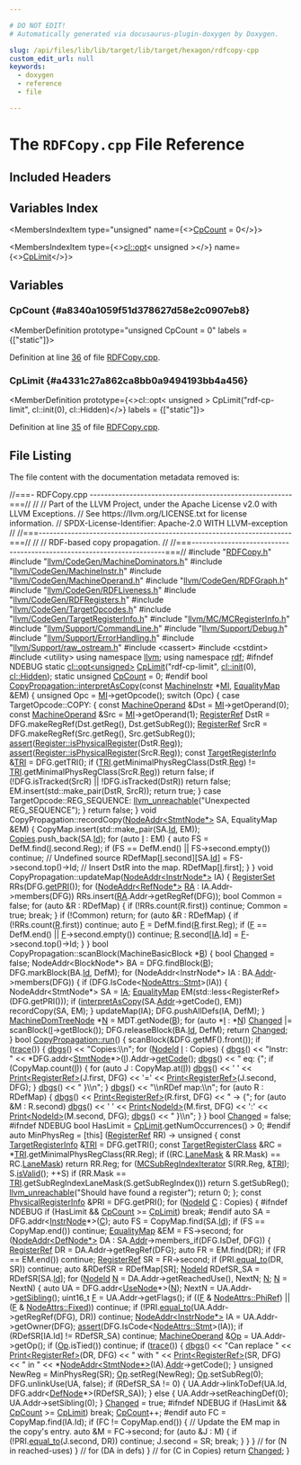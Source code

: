```yaml
---

# DO NOT EDIT!
# Automatically generated via docusaurus-plugin-doxygen by Doxygen.

slug: /api/files/lib/lib/target/lib/target/hexagon/rdfcopy-cpp
custom_edit_url: null
keywords:
  - doxygen
  - reference
  - file

---
```





# The `RDFCopy.cpp` File Reference

<DoxygenPage pluginConfig={pluginConfig}>



## Included Headers

<IncludesList>
<IncludesListItem
  filePath="RDFCopy.h"
  permalink="/docs/api/files/lib/lib/target/lib/target/hexagon/rdfcopy-h"
  isLocal="true" />
<IncludesListItem
  filePath="llvm/CodeGen/MachineDominators.h"
  permalink="/docs/api/files/include/include/llvm/include/llvm/codegen/machinedominators-h"
  isLocal="true" />
<IncludesListItem
  filePath="llvm/CodeGen/MachineInstr.h"
  permalink="/docs/api/files/include/include/llvm/include/llvm/codegen/machineinstr-h"
  isLocal="true" />
<IncludesListItem
  filePath="llvm/CodeGen/MachineOperand.h"
  permalink="/docs/api/files/include/include/llvm/include/llvm/codegen/machineoperand-h"
  isLocal="true" />
<IncludesListItem
  filePath="llvm/CodeGen/RDFGraph.h"
  permalink="/docs/api/files/include/include/llvm/include/llvm/codegen/rdfgraph-h"
  isLocal="true" />
<IncludesListItem
  filePath="llvm/CodeGen/RDFLiveness.h"
  permalink="/docs/api/files/include/include/llvm/include/llvm/codegen/rdfliveness-h"
  isLocal="true" />
<IncludesListItem
  filePath="llvm/CodeGen/RDFRegisters.h"
  permalink="/docs/api/files/include/include/llvm/include/llvm/codegen/rdfregisters-h"
  isLocal="true" />
<IncludesListItem
  filePath="llvm/CodeGen/TargetOpcodes.h"
  permalink="/docs/api/files/include/include/llvm/include/llvm/codegen/targetopcodes-h"
  isLocal="true" />
<IncludesListItem
  filePath="llvm/CodeGen/TargetRegisterInfo.h"
  permalink="/docs/api/files/include/include/llvm/include/llvm/codegen/targetregisterinfo-h"
  isLocal="true" />
<IncludesListItem
  filePath="llvm/MC/MCRegisterInfo.h"
  permalink="/docs/api/files/include/include/llvm/include/llvm/mc/mcregisterinfo-h"
  isLocal="true" />
<IncludesListItem
  filePath="llvm/Support/CommandLine.h"
  permalink="/docs/api/files/include/include/llvm/include/llvm/support/commandline-h"
  isLocal="true" />
<IncludesListItem
  filePath="llvm/Support/Debug.h"
  permalink="/docs/api/files/include/include/llvm/include/llvm/support/debug-h"
  isLocal="true" />
<IncludesListItem
  filePath="llvm/Support/ErrorHandling.h"
  permalink="/docs/api/files/include/include/llvm/include/llvm/support/errorhandling-h"
  isLocal="true" />
<IncludesListItem
  filePath="llvm/Support/raw_ostream.h"
  permalink="/docs/api/files/include/include/llvm/include/llvm/support/raw-ostream-h"
  isLocal="true" />
<IncludesListItem
  filePath="cassert"
  permalink=""
  isLocal="false" />
<IncludesListItem
  filePath="cstdint"
  permalink=""
  isLocal="false" />
<IncludesListItem
  filePath="utility"
  permalink=""
  isLocal="false" />
</IncludesList>

## Variables Index

<MembersIndex>

<MembersIndexItem
  type="unsigned"
  name={<><a href="#a8340a1059f51d378627d58e2c0907eb8">CpCount</a> = 0</>}>
</MembersIndexItem>

<MembersIndexItem
  type={<><a href="/docs/api/classes/llvm/cl/opt">cl::opt</a>&lt; unsigned &gt;</>}
  name={<><a href="#a4331c27a862ca8bb0a9494193bb4a456">CpLimit</a></>}>
</MembersIndexItem>

</MembersIndex>


<SectionDefinition>

## Variables

### CpCount {#a8340a1059f51d378627d58e2c0907eb8}

<MemberDefinition
  prototype="unsigned CpCount = 0"
  labels = {["static"]}>

Definition at line <a href="#l00036">36</a> of file <a href="/docs/api/files/lib/lib/target/lib/target/hexagon/rdfcopy-cpp">RDFCopy.cpp</a>.
</MemberDefinition>

### CpLimit {#a4331c27a862ca8bb0a9494193bb4a456}

<MemberDefinition
  prototype={<>cl::opt&lt; unsigned &gt; CpLimit(&quot;rdf-cp-limit&quot;, cl::init(0), cl::Hidden)</>}
  labels = {["static"]}>

Definition at line <a href="#l00035">35</a> of file <a href="/docs/api/files/lib/lib/target/lib/target/hexagon/rdfcopy-cpp">RDFCopy.cpp</a>.
</MemberDefinition>

</SectionDefinition>

## File Listing

The file content with the documentation metadata removed is:

<ProgramListing>

<Link id="l00001" /><CodeLine lineNumber="1"><Highlight kind="comment">//===- RDFCopy.cpp --------------------------------------------------------===//</Highlight><Highlight kind="normal"></Highlight></CodeLine>
<Link id="l00002" /><CodeLine lineNumber="2"><Highlight kind="normal"></Highlight><Highlight kind="comment">//</Highlight><Highlight kind="normal"></Highlight></CodeLine>
<Link id="l00003" /><CodeLine lineNumber="3"><Highlight kind="normal"></Highlight><Highlight kind="comment">// Part of the LLVM Project, under the Apache License v2.0 with LLVM Exceptions.</Highlight><Highlight kind="normal"></Highlight></CodeLine>
<Link id="l00004" /><CodeLine lineNumber="4"><Highlight kind="normal"></Highlight><Highlight kind="comment">// See https://llvm.org/LICENSE.txt for license information.</Highlight><Highlight kind="normal"></Highlight></CodeLine>
<Link id="l00005" /><CodeLine lineNumber="5"><Highlight kind="normal"></Highlight><Highlight kind="comment">// SPDX-License-Identifier: Apache-2.0 WITH LLVM-exception</Highlight><Highlight kind="normal"></Highlight></CodeLine>
<Link id="l00006" /><CodeLine lineNumber="6"><Highlight kind="normal"></Highlight><Highlight kind="comment">//</Highlight><Highlight kind="normal"></Highlight></CodeLine>
<Link id="l00007" /><CodeLine lineNumber="7"><Highlight kind="normal"></Highlight><Highlight kind="comment">//===----------------------------------------------------------------------===//</Highlight><Highlight kind="normal"></Highlight></CodeLine>
<Link id="l00008" /><CodeLine lineNumber="8"><Highlight kind="normal"></Highlight><Highlight kind="comment">//</Highlight><Highlight kind="normal"></Highlight></CodeLine>
<Link id="l00009" /><CodeLine lineNumber="9"><Highlight kind="normal"></Highlight><Highlight kind="comment">// RDF-based copy propagation.</Highlight><Highlight kind="normal"></Highlight></CodeLine>
<Link id="l00010" /><CodeLine lineNumber="10"><Highlight kind="normal"></Highlight><Highlight kind="comment">//</Highlight><Highlight kind="normal"></Highlight></CodeLine>
<Link id="l00011" /><CodeLine lineNumber="11"><Highlight kind="normal"></Highlight><Highlight kind="comment">//===----------------------------------------------------------------------===//</Highlight><Highlight kind="normal"></Highlight></CodeLine>
<Link id="l00012" /><CodeLine lineNumber="12"><Highlight kind="normal"></Highlight></CodeLine>
<Link id="l00013" /><CodeLine lineNumber="13"><Highlight kind="normal"></Highlight><Highlight kind="preprocessor">#include &quot;<a href="/docs/api/files/lib/lib/target/lib/target/hexagon/rdfcopy-h">RDFCopy.h</a>&quot;</Highlight><Highlight kind="normal"></Highlight></CodeLine>
<Link id="l00014" /><CodeLine lineNumber="14"><Highlight kind="normal"></Highlight><Highlight kind="preprocessor">#include &quot;<a href="/docs/api/files/include/include/llvm/include/llvm/codegen/machinedominators-h">llvm/CodeGen/MachineDominators.h</a>&quot;</Highlight><Highlight kind="normal"></Highlight></CodeLine>
<Link id="l00015" /><CodeLine lineNumber="15"><Highlight kind="normal"></Highlight><Highlight kind="preprocessor">#include &quot;<a href="/docs/api/files/include/include/llvm/include/llvm/codegen/machineinstr-h">llvm/CodeGen/MachineInstr.h</a>&quot;</Highlight><Highlight kind="normal"></Highlight></CodeLine>
<Link id="l00016" /><CodeLine lineNumber="16"><Highlight kind="normal"></Highlight><Highlight kind="preprocessor">#include &quot;<a href="/docs/api/files/include/include/llvm/include/llvm/codegen/machineoperand-h">llvm/CodeGen/MachineOperand.h</a>&quot;</Highlight><Highlight kind="normal"></Highlight></CodeLine>
<Link id="l00017" /><CodeLine lineNumber="17"><Highlight kind="normal"></Highlight><Highlight kind="preprocessor">#include &quot;<a href="/docs/api/files/include/include/llvm/include/llvm/codegen/rdfgraph-h">llvm/CodeGen/RDFGraph.h</a>&quot;</Highlight><Highlight kind="normal"></Highlight></CodeLine>
<Link id="l00018" /><CodeLine lineNumber="18"><Highlight kind="normal"></Highlight><Highlight kind="preprocessor">#include &quot;<a href="/docs/api/files/include/include/llvm/include/llvm/codegen/rdfliveness-h">llvm/CodeGen/RDFLiveness.h</a>&quot;</Highlight><Highlight kind="normal"></Highlight></CodeLine>
<Link id="l00019" /><CodeLine lineNumber="19"><Highlight kind="normal"></Highlight><Highlight kind="preprocessor">#include &quot;<a href="/docs/api/files/include/include/llvm/include/llvm/codegen/rdfregisters-h">llvm/CodeGen/RDFRegisters.h</a>&quot;</Highlight><Highlight kind="normal"></Highlight></CodeLine>
<Link id="l00020" /><CodeLine lineNumber="20"><Highlight kind="normal"></Highlight><Highlight kind="preprocessor">#include &quot;<a href="/docs/api/files/include/include/llvm/include/llvm/codegen/targetopcodes-h">llvm/CodeGen/TargetOpcodes.h</a>&quot;</Highlight><Highlight kind="normal"></Highlight></CodeLine>
<Link id="l00021" /><CodeLine lineNumber="21"><Highlight kind="normal"></Highlight><Highlight kind="preprocessor">#include &quot;<a href="/docs/api/files/include/include/llvm/include/llvm/codegen/targetregisterinfo-h">llvm/CodeGen/TargetRegisterInfo.h</a>&quot;</Highlight><Highlight kind="normal"></Highlight></CodeLine>
<Link id="l00022" /><CodeLine lineNumber="22"><Highlight kind="normal"></Highlight><Highlight kind="preprocessor">#include &quot;<a href="/docs/api/files/include/include/llvm/include/llvm/mc/mcregisterinfo-h">llvm/MC/MCRegisterInfo.h</a>&quot;</Highlight><Highlight kind="normal"></Highlight></CodeLine>
<Link id="l00023" /><CodeLine lineNumber="23"><Highlight kind="normal"></Highlight><Highlight kind="preprocessor">#include &quot;<a href="/docs/api/files/include/include/llvm/include/llvm/support/commandline-h">llvm/Support/CommandLine.h</a>&quot;</Highlight><Highlight kind="normal"></Highlight></CodeLine>
<Link id="l00024" /><CodeLine lineNumber="24"><Highlight kind="normal"></Highlight><Highlight kind="preprocessor">#include &quot;<a href="/docs/api/files/include/include/llvm/include/llvm/support/debug-h">llvm/Support/Debug.h</a>&quot;</Highlight><Highlight kind="normal"></Highlight></CodeLine>
<Link id="l00025" /><CodeLine lineNumber="25"><Highlight kind="normal"></Highlight><Highlight kind="preprocessor">#include &quot;<a href="/docs/api/files/include/include/llvm/include/llvm/support/errorhandling-h">llvm/Support/ErrorHandling.h</a>&quot;</Highlight><Highlight kind="normal"></Highlight></CodeLine>
<Link id="l00026" /><CodeLine lineNumber="26"><Highlight kind="normal"></Highlight><Highlight kind="preprocessor">#include &quot;<a href="/docs/api/files/include/include/llvm/include/llvm/support/raw-ostream-h">llvm/Support/raw&#95;ostream.h</a>&quot;</Highlight><Highlight kind="normal"></Highlight></CodeLine>
<Link id="l00027" /><CodeLine lineNumber="27"><Highlight kind="normal"></Highlight><Highlight kind="preprocessor">#include &lt;cassert&gt;</Highlight><Highlight kind="normal"></Highlight></CodeLine>
<Link id="l00028" /><CodeLine lineNumber="28"><Highlight kind="normal"></Highlight><Highlight kind="preprocessor">#include &lt;cstdint&gt;</Highlight><Highlight kind="normal"></Highlight></CodeLine>
<Link id="l00029" /><CodeLine lineNumber="29"><Highlight kind="normal"></Highlight><Highlight kind="preprocessor">#include &lt;utility&gt;</Highlight><Highlight kind="normal"></Highlight></CodeLine>
<Link id="l00030" /><CodeLine lineNumber="30"><Highlight kind="normal"></Highlight></CodeLine>
<Link id="l00031" /><CodeLine lineNumber="31"><Highlight kind="normal"></Highlight><Highlight kind="keyword">using namespace </Highlight><Highlight kind="normal"><a href="/docs/api/namespaces/llvm">llvm</a>;</Highlight></CodeLine>
<Link id="l00032" /><CodeLine lineNumber="32"><Highlight kind="normal"></Highlight><Highlight kind="keyword">using namespace </Highlight><Highlight kind="normal"><a href="/docs/api/namespaces/llvm/rdf">rdf</a>;</Highlight></CodeLine>
<Link id="l00033" /><CodeLine lineNumber="33"><Highlight kind="normal"></Highlight></CodeLine>
<Link id="l00034" /><CodeLine lineNumber="34"><Highlight kind="normal"></Highlight><Highlight kind="preprocessor">#ifndef NDEBUG</Highlight><Highlight kind="normal"></Highlight></CodeLine>
<Link id="l00035" /><CodeLine lineNumber="35" lineLink="#a4331c27a862ca8bb0a9494193bb4a456"><Highlight kind="normal"></Highlight><Highlight kind="keyword">static</Highlight><Highlight kind="normal"> <a href="/docs/api/classes/llvm/cl/opt">cl::opt&lt;unsigned&gt;</a> <a href="#a4331c27a862ca8bb0a9494193bb4a456">CpLimit</a>(</Highlight><Highlight kind="stringliteral">&quot;rdf-cp-limit&quot;</Highlight><Highlight kind="normal">, <a href="/docs/api/namespaces/llvm/cl/#ac12e6a8f3a1b511f0dee2ed6de0ae806">cl::init</a>(0), <a href="/docs/api/namespaces/llvm/cl/#a68075925a54790e71ca790e1d4f21a40a263ac008d8d31f13ce460395fc4cf7e6">cl::Hidden</a>);</Highlight></CodeLine>
<Link id="l00036" /><CodeLine lineNumber="36" lineLink="#a8340a1059f51d378627d58e2c0907eb8"><Highlight kind="normal"></Highlight><Highlight kind="keyword">static</Highlight><Highlight kind="normal"> </Highlight><Highlight kind="keywordtype">unsigned</Highlight><Highlight kind="normal"> <a href="#a8340a1059f51d378627d58e2c0907eb8">CpCount</a> = 0;</Highlight></CodeLine>
<Link id="l00037" /><CodeLine lineNumber="37"><Highlight kind="normal"></Highlight><Highlight kind="preprocessor">#endif</Highlight><Highlight kind="normal"></Highlight></CodeLine>
<Link id="l00038" /><CodeLine lineNumber="38"><Highlight kind="normal"></Highlight></CodeLine>
<Link id="l00039" /><CodeLine lineNumber="39" lineLink="/docs/api/structs/llvm/rdf/copypropagation/#ab12951430f2984b5f0b26e265ccb8ac7"><Highlight kind="normal"></Highlight><Highlight kind="keywordtype">bool</Highlight><Highlight kind="normal"> <a href="/docs/api/structs/llvm/rdf/copypropagation/#ab12951430f2984b5f0b26e265ccb8ac7">CopyPropagation::interpretAsCopy</a>(</Highlight><Highlight kind="keyword">const</Highlight><Highlight kind="normal"> <a href="/docs/api/classes/llvm/machineinstr">MachineInstr</a> &#42;<a href="/docs/api/files/lib/lib/codegen/lib/codegen/globalisel/irtranslator-cpp/#abe44dfdea65b4f7e11e0a608ab708b76">MI</a>, <a href="/docs/api/structs/llvm/rdf/copypropagation/#a980980454ebf2bdb48750179e760779a">EqualityMap</a> &amp;EM) &#123;</Highlight></CodeLine>
<Link id="l00040" /><CodeLine lineNumber="40"><Highlight kind="normal">  </Highlight><Highlight kind="keywordtype">unsigned</Highlight><Highlight kind="normal"> Opc = <a href="/docs/api/files/lib/lib/codegen/lib/codegen/globalisel/irtranslator-cpp/#abe44dfdea65b4f7e11e0a608ab708b76">MI</a>-&gt;getOpcode();</Highlight></CodeLine>
<Link id="l00041" /><CodeLine lineNumber="41"><Highlight kind="normal">  </Highlight><Highlight kind="keywordflow">switch</Highlight><Highlight kind="normal"> (Opc) &#123;</Highlight></CodeLine>
<Link id="l00042" /><CodeLine lineNumber="42"><Highlight kind="normal">    </Highlight><Highlight kind="keywordflow">case</Highlight><Highlight kind="normal"> TargetOpcode::COPY: &#123;</Highlight></CodeLine>
<Link id="l00043" /><CodeLine lineNumber="43"><Highlight kind="normal">      </Highlight><Highlight kind="keyword">const</Highlight><Highlight kind="normal"> <a href="/docs/api/classes/llvm/machineoperand">MachineOperand</a> &amp;Dst = <a href="/docs/api/files/lib/lib/codegen/lib/codegen/globalisel/irtranslator-cpp/#abe44dfdea65b4f7e11e0a608ab708b76">MI</a>-&gt;getOperand(0);</Highlight></CodeLine>
<Link id="l00044" /><CodeLine lineNumber="44"><Highlight kind="normal">      </Highlight><Highlight kind="keyword">const</Highlight><Highlight kind="normal"> <a href="/docs/api/classes/llvm/machineoperand">MachineOperand</a> &amp;Src = <a href="/docs/api/files/lib/lib/codegen/lib/codegen/globalisel/irtranslator-cpp/#abe44dfdea65b4f7e11e0a608ab708b76">MI</a>-&gt;getOperand(1);</Highlight></CodeLine>
<Link id="l00045" /><CodeLine lineNumber="45"><Highlight kind="normal">      <a href="/docs/api/structs/llvm/rdf/registerref">RegisterRef</a> DstR = DFG.makeRegRef(Dst.getReg(), Dst.getSubReg());</Highlight></CodeLine>
<Link id="l00046" /><CodeLine lineNumber="46"><Highlight kind="normal">      <a href="/docs/api/structs/llvm/rdf/registerref">RegisterRef</a> SrcR = DFG.makeRegRef(Src.getReg(), Src.getSubReg());</Highlight></CodeLine>
<Link id="l00047" /><CodeLine lineNumber="47"><Highlight kind="normal">      <a href="/docs/api/files/lib/lib/target/lib/target/amdgpu/silowercontrolflow-cpp/#a4868c5d81c5ccc98c47aeab6244346a0">assert</a>(<a href="/docs/api/classes/llvm/register/#afacc26f29d80e10be4785a96ed6444dc">Register::isPhysicalRegister</a>(DstR.<a href="/docs/api/structs/llvm/rdf/registerref/#aff344ef4b411a5f449ef8839d98f1750">Reg</a>));</Highlight></CodeLine>
<Link id="l00048" /><CodeLine lineNumber="48"><Highlight kind="normal">      <a href="/docs/api/files/lib/lib/target/lib/target/amdgpu/silowercontrolflow-cpp/#a4868c5d81c5ccc98c47aeab6244346a0">assert</a>(<a href="/docs/api/classes/llvm/register/#afacc26f29d80e10be4785a96ed6444dc">Register::isPhysicalRegister</a>(SrcR.<a href="/docs/api/structs/llvm/rdf/registerref/#aff344ef4b411a5f449ef8839d98f1750">Reg</a>));</Highlight></CodeLine>
<Link id="l00049" /><CodeLine lineNumber="49"><Highlight kind="normal">      </Highlight><Highlight kind="keyword">const</Highlight><Highlight kind="normal"> <a href="/docs/api/classes/llvm/targetregisterinfo">TargetRegisterInfo</a> &amp;<a href="/docs/api/files/lib/lib/codegen/machinesink-cpp/#a0f36ed1bc17fc1aa97fe291c439a0698">TRI</a> = DFG.getTRI();</Highlight></CodeLine>
<Link id="l00050" /><CodeLine lineNumber="50"><Highlight kind="normal">      </Highlight><Highlight kind="keywordflow">if</Highlight><Highlight kind="normal"> (<a href="/docs/api/files/lib/lib/codegen/machinesink-cpp/#a0f36ed1bc17fc1aa97fe291c439a0698">TRI</a>.getMinimalPhysRegClass(DstR.<a href="/docs/api/structs/llvm/rdf/registerref/#aff344ef4b411a5f449ef8839d98f1750">Reg</a>) !=</Highlight></CodeLine>
<Link id="l00051" /><CodeLine lineNumber="51"><Highlight kind="normal">          <a href="/docs/api/files/lib/lib/codegen/machinesink-cpp/#a0f36ed1bc17fc1aa97fe291c439a0698">TRI</a>.getMinimalPhysRegClass(SrcR.<a href="/docs/api/structs/llvm/rdf/registerref/#aff344ef4b411a5f449ef8839d98f1750">Reg</a>))</Highlight></CodeLine>
<Link id="l00052" /><CodeLine lineNumber="52"><Highlight kind="normal">        </Highlight><Highlight kind="keywordflow">return</Highlight><Highlight kind="normal"> </Highlight><Highlight kind="keyword">false</Highlight><Highlight kind="normal">;</Highlight></CodeLine>
<Link id="l00053" /><CodeLine lineNumber="53"><Highlight kind="normal">      </Highlight><Highlight kind="keywordflow">if</Highlight><Highlight kind="normal"> (!DFG.isTracked(SrcR) || !DFG.isTracked(DstR))</Highlight></CodeLine>
<Link id="l00054" /><CodeLine lineNumber="54"><Highlight kind="normal">        </Highlight><Highlight kind="keywordflow">return</Highlight><Highlight kind="normal"> </Highlight><Highlight kind="keyword">false</Highlight><Highlight kind="normal">;</Highlight></CodeLine>
<Link id="l00055" /><CodeLine lineNumber="55"><Highlight kind="normal">      EM.insert(std::make&#95;pair(DstR, SrcR));</Highlight></CodeLine>
<Link id="l00056" /><CodeLine lineNumber="56"><Highlight kind="normal">      </Highlight><Highlight kind="keywordflow">return</Highlight><Highlight kind="normal"> </Highlight><Highlight kind="keyword">true</Highlight><Highlight kind="normal">;</Highlight></CodeLine>
<Link id="l00057" /><CodeLine lineNumber="57"><Highlight kind="normal">    &#125;</Highlight></CodeLine>
<Link id="l00058" /><CodeLine lineNumber="58"><Highlight kind="normal">    </Highlight><Highlight kind="keywordflow">case</Highlight><Highlight kind="normal"> TargetOpcode::REG&#95;SEQUENCE:</Highlight></CodeLine>
<Link id="l00059" /><CodeLine lineNumber="59"><Highlight kind="normal">      <a href="/docs/api/files/include/include/llvm/include/llvm/support/errorhandling-h/#ace243f5c25697a1107cce46626b3dc94">llvm&#95;unreachable</a>(</Highlight><Highlight kind="stringliteral">&quot;Unexpected REG&#95;SEQUENCE&quot;</Highlight><Highlight kind="normal">);</Highlight></CodeLine>
<Link id="l00060" /><CodeLine lineNumber="60"><Highlight kind="normal">  &#125;</Highlight></CodeLine>
<Link id="l00061" /><CodeLine lineNumber="61"><Highlight kind="normal">  </Highlight><Highlight kind="keywordflow">return</Highlight><Highlight kind="normal"> </Highlight><Highlight kind="keyword">false</Highlight><Highlight kind="normal">;</Highlight></CodeLine>
<Link id="l00062" /><CodeLine lineNumber="62"><Highlight kind="normal">&#125;</Highlight></CodeLine>
<Link id="l00063" /><CodeLine lineNumber="63"><Highlight kind="normal"></Highlight></CodeLine>
<Link id="l00064" /><CodeLine lineNumber="64"><Highlight kind="normal"></Highlight><Highlight kind="keywordtype">void</Highlight><Highlight kind="normal"> CopyPropagation::recordCopy(<a href="/docs/api/structs/llvm/rdf/nodeaddr">NodeAddr&lt;StmtNode&#42;&gt;</a> SA, EqualityMap &amp;EM) &#123;</Highlight></CodeLine>
<Link id="l00065" /><CodeLine lineNumber="65"><Highlight kind="normal">  CopyMap.insert(std::make&#95;pair(SA.<a href="/docs/api/structs/llvm/rdf/nodeaddr/#a7e398d2285d22a33c3358ed7904725d7">Id</a>, EM));</Highlight></CodeLine>
<Link id="l00066" /><CodeLine lineNumber="66"><Highlight kind="normal">  <a href="/docs/api/files/lib/lib/target/lib/target/amdgpu/siloweri1copies-cpp/#a5cd9e4c7fe1a7ebe8b545eb891a2a949">Copies</a>.push&#95;back(SA.<a href="/docs/api/structs/llvm/rdf/nodeaddr/#a7e398d2285d22a33c3358ed7904725d7">Id</a>);</Highlight></CodeLine>
<Link id="l00067" /><CodeLine lineNumber="67"><Highlight kind="normal"></Highlight></CodeLine>
<Link id="l00068" /><CodeLine lineNumber="68"><Highlight kind="normal">  </Highlight><Highlight kind="keywordflow">for</Highlight><Highlight kind="normal"> (</Highlight><Highlight kind="keyword">auto</Highlight><Highlight kind="normal"> <a href="/docs/api/files/lib/lib/support/md5-cpp/#ac0eafdc9ee161b71e7af98af736952fd">I</a> : EM) &#123;</Highlight></CodeLine>
<Link id="l00069" /><CodeLine lineNumber="69"><Highlight kind="normal">    </Highlight><Highlight kind="keyword">auto</Highlight><Highlight kind="normal"> FS = DefM.find(<a href="/docs/api/files/lib/lib/support/md5-cpp/#ac0eafdc9ee161b71e7af98af736952fd">I</a>.second.Reg);</Highlight></CodeLine>
<Link id="l00070" /><CodeLine lineNumber="70"><Highlight kind="normal">    </Highlight><Highlight kind="keywordflow">if</Highlight><Highlight kind="normal"> (FS == DefM.end() || FS-&gt;second.empty())</Highlight></CodeLine>
<Link id="l00071" /><CodeLine lineNumber="71"><Highlight kind="normal">      </Highlight><Highlight kind="keywordflow">continue</Highlight><Highlight kind="normal">; </Highlight><Highlight kind="comment">// Undefined source</Highlight><Highlight kind="normal"></Highlight></CodeLine>
<Link id="l00072" /><CodeLine lineNumber="72"><Highlight kind="normal">    RDefMap&#91;<a href="/docs/api/files/lib/lib/support/md5-cpp/#ac0eafdc9ee161b71e7af98af736952fd">I</a>.second&#93;&#91;SA.<a href="/docs/api/structs/llvm/rdf/nodeaddr/#a7e398d2285d22a33c3358ed7904725d7">Id</a>&#93; = FS-&gt;second.top()-&gt;Id;</Highlight></CodeLine>
<Link id="l00073" /><CodeLine lineNumber="73"><Highlight kind="normal">    </Highlight><Highlight kind="comment">// Insert DstR into the map.</Highlight><Highlight kind="normal"></Highlight></CodeLine>
<Link id="l00074" /><CodeLine lineNumber="74"><Highlight kind="normal">    RDefMap&#91;<a href="/docs/api/files/lib/lib/support/md5-cpp/#ac0eafdc9ee161b71e7af98af736952fd">I</a>.first&#93;;</Highlight></CodeLine>
<Link id="l00075" /><CodeLine lineNumber="75"><Highlight kind="normal">  &#125;</Highlight></CodeLine>
<Link id="l00076" /><CodeLine lineNumber="76"><Highlight kind="normal">&#125;</Highlight></CodeLine>
<Link id="l00077" /><CodeLine lineNumber="77"><Highlight kind="normal"></Highlight></CodeLine>
<Link id="l00078" /><CodeLine lineNumber="78"><Highlight kind="normal"></Highlight></CodeLine>
<Link id="l00079" /><CodeLine lineNumber="79"><Highlight kind="normal"></Highlight><Highlight kind="keywordtype">void</Highlight><Highlight kind="normal"> CopyPropagation::updateMap(<a href="/docs/api/structs/llvm/rdf/nodeaddr">NodeAddr&lt;InstrNode&#42;&gt;</a> IA) &#123;</Highlight></CodeLine>
<Link id="l00080" /><CodeLine lineNumber="80"><Highlight kind="normal">  <a href="/docs/api/namespaces/llvm/rdf/#a347c41cb67b7f76eab297b3ca6898097">RegisterSet</a> RRs(DFG.<a href="/docs/api/structs/llvm/rdf/dataflowgraph/#abec99855593657b93d529312c2d3885a">getPRI</a>());</Highlight></CodeLine>
<Link id="l00081" /><CodeLine lineNumber="81"><Highlight kind="normal">  </Highlight><Highlight kind="keywordflow">for</Highlight><Highlight kind="normal"> (<a href="/docs/api/structs/llvm/rdf/nodeaddr">NodeAddr&lt;RefNode&#42;&gt;</a> <a href="/docs/api/files/lib/lib/target/lib/target/amdgpu/sioptimizeexecmaskingprera-cpp/#a3e47bdb3e296b00df96eff7896fa57bf">RA</a> : IA.Addr-&gt;members(DFG))</Highlight></CodeLine>
<Link id="l00082" /><CodeLine lineNumber="82"><Highlight kind="normal">    RRs.insert(<a href="/docs/api/files/lib/lib/target/lib/target/amdgpu/sioptimizeexecmaskingprera-cpp/#a3e47bdb3e296b00df96eff7896fa57bf">RA</a>.Addr-&gt;getRegRef(DFG));</Highlight></CodeLine>
<Link id="l00083" /><CodeLine lineNumber="83"><Highlight kind="normal">  </Highlight><Highlight kind="keywordtype">bool</Highlight><Highlight kind="normal"> Common = </Highlight><Highlight kind="keyword">false</Highlight><Highlight kind="normal">;</Highlight></CodeLine>
<Link id="l00084" /><CodeLine lineNumber="84"><Highlight kind="normal">  </Highlight><Highlight kind="keywordflow">for</Highlight><Highlight kind="normal"> (</Highlight><Highlight kind="keyword">auto</Highlight><Highlight kind="normal"> &amp;R : RDefMap) &#123;</Highlight></CodeLine>
<Link id="l00085" /><CodeLine lineNumber="85"><Highlight kind="normal">    </Highlight><Highlight kind="keywordflow">if</Highlight><Highlight kind="normal"> (!RRs.count(R.first))</Highlight></CodeLine>
<Link id="l00086" /><CodeLine lineNumber="86"><Highlight kind="normal">      </Highlight><Highlight kind="keywordflow">continue</Highlight><Highlight kind="normal">;</Highlight></CodeLine>
<Link id="l00087" /><CodeLine lineNumber="87"><Highlight kind="normal">    Common = </Highlight><Highlight kind="keyword">true</Highlight><Highlight kind="normal">;</Highlight></CodeLine>
<Link id="l00088" /><CodeLine lineNumber="88"><Highlight kind="normal">    </Highlight><Highlight kind="keywordflow">break</Highlight><Highlight kind="normal">;</Highlight></CodeLine>
<Link id="l00089" /><CodeLine lineNumber="89"><Highlight kind="normal">  &#125;</Highlight></CodeLine>
<Link id="l00090" /><CodeLine lineNumber="90"><Highlight kind="normal">  </Highlight><Highlight kind="keywordflow">if</Highlight><Highlight kind="normal"> (!Common)</Highlight></CodeLine>
<Link id="l00091" /><CodeLine lineNumber="91"><Highlight kind="normal">    </Highlight><Highlight kind="keywordflow">return</Highlight><Highlight kind="normal">;</Highlight></CodeLine>
<Link id="l00092" /><CodeLine lineNumber="92"><Highlight kind="normal"></Highlight></CodeLine>
<Link id="l00093" /><CodeLine lineNumber="93"><Highlight kind="normal">  </Highlight><Highlight kind="keywordflow">for</Highlight><Highlight kind="normal"> (</Highlight><Highlight kind="keyword">auto</Highlight><Highlight kind="normal"> &amp;R : RDefMap) &#123;</Highlight></CodeLine>
<Link id="l00094" /><CodeLine lineNumber="94"><Highlight kind="normal">    </Highlight><Highlight kind="keywordflow">if</Highlight><Highlight kind="normal"> (!RRs.count(<a href="/docs/api/namespaces/llvm/riscvfencefield/#a147be9e9780c1e33363ea572d4c7b25fa1835091d83e0e052cd1a32c99b2be731">R</a>.first))</Highlight></CodeLine>
<Link id="l00095" /><CodeLine lineNumber="95"><Highlight kind="normal">      </Highlight><Highlight kind="keywordflow">continue</Highlight><Highlight kind="normal">;</Highlight></CodeLine>
<Link id="l00096" /><CodeLine lineNumber="96"><Highlight kind="normal">    </Highlight><Highlight kind="keyword">auto</Highlight><Highlight kind="normal"> <a href="/docs/api/files/lib/lib/support/md5-cpp/#a96d73bbd7af15cb1fc38c3f4a3bd82e9">F</a> = DefM.find(<a href="/docs/api/namespaces/llvm/riscvfencefield/#a147be9e9780c1e33363ea572d4c7b25fa1835091d83e0e052cd1a32c99b2be731">R</a>.first.Reg);</Highlight></CodeLine>
<Link id="l00097" /><CodeLine lineNumber="97"><Highlight kind="normal">    </Highlight><Highlight kind="keywordflow">if</Highlight><Highlight kind="normal"> (<a href="/docs/api/files/lib/lib/support/md5-cpp/#a96d73bbd7af15cb1fc38c3f4a3bd82e9">F</a> == DefM.end() || <a href="/docs/api/files/lib/lib/support/md5-cpp/#a96d73bbd7af15cb1fc38c3f4a3bd82e9">F</a>-&gt;second.empty())</Highlight></CodeLine>
<Link id="l00098" /><CodeLine lineNumber="98"><Highlight kind="normal">      </Highlight><Highlight kind="keywordflow">continue</Highlight><Highlight kind="normal">;</Highlight></CodeLine>
<Link id="l00099" /><CodeLine lineNumber="99"><Highlight kind="normal">    <a href="/docs/api/namespaces/llvm/riscvfencefield/#a147be9e9780c1e33363ea572d4c7b25fa1835091d83e0e052cd1a32c99b2be731">R</a>.second&#91;<a href="/docs/api/namespaces/llvm/aarch64packey/#abf4394f452bde3f544999858d71e4b46aaf2ff1a10f3f3b211d7781a33e4c1e05">IA</a>.Id&#93; = <a href="/docs/api/files/lib/lib/support/md5-cpp/#a96d73bbd7af15cb1fc38c3f4a3bd82e9">F</a>-&gt;second.top()-&gt;Id;</Highlight></CodeLine>
<Link id="l00100" /><CodeLine lineNumber="100"><Highlight kind="normal">  &#125;</Highlight></CodeLine>
<Link id="l00101" /><CodeLine lineNumber="101"><Highlight kind="normal">&#125;</Highlight></CodeLine>
<Link id="l00102" /><CodeLine lineNumber="102"><Highlight kind="normal"></Highlight></CodeLine>
<Link id="l00103" /><CodeLine lineNumber="103"><Highlight kind="normal"></Highlight><Highlight kind="keywordtype">bool</Highlight><Highlight kind="normal"> CopyPropagation::scanBlock(MachineBasicBlock &#42;<a href="/docs/api/files/lib/lib/ir/builtingcs-cpp/#ae76959fe811ba090de4cba69ac00f1da">B</a>) &#123;</Highlight></CodeLine>
<Link id="l00104" /><CodeLine lineNumber="104"><Highlight kind="normal">  </Highlight><Highlight kind="keywordtype">bool</Highlight><Highlight kind="normal"> <a href="/docs/api/groups/arcopt/#gaa57b1a4e6a1c79233913139635169cf1">Changed</a> = </Highlight><Highlight kind="keyword">false</Highlight><Highlight kind="normal">;</Highlight></CodeLine>
<Link id="l00105" /><CodeLine lineNumber="105"><Highlight kind="normal">  NodeAddr&lt;BlockNode&#42;&gt; BA = DFG.findBlock(<a href="/docs/api/files/lib/lib/ir/builtingcs-cpp/#ae76959fe811ba090de4cba69ac00f1da">B</a>);</Highlight></CodeLine>
<Link id="l00106" /><CodeLine lineNumber="106"><Highlight kind="normal">  DFG.markBlock(BA.<a href="/docs/api/structs/llvm/rdf/nodeaddr/#a7e398d2285d22a33c3358ed7904725d7">Id</a>, DefM);</Highlight></CodeLine>
<Link id="l00107" /><CodeLine lineNumber="107"><Highlight kind="normal"></Highlight></CodeLine>
<Link id="l00108" /><CodeLine lineNumber="108"><Highlight kind="normal">  </Highlight><Highlight kind="keywordflow">for</Highlight><Highlight kind="normal"> (NodeAddr&lt;InstrNode&#42;&gt; IA : BA.<a href="/docs/api/structs/llvm/rdf/nodeaddr/#a150c10db309dcfa7a1093dc0c698d663">Addr</a>-&gt;members(DFG)) &#123;</Highlight></CodeLine>
<Link id="l00109" /><CodeLine lineNumber="109"><Highlight kind="normal">    </Highlight><Highlight kind="keywordflow">if</Highlight><Highlight kind="normal"> (DFG.IsCode&lt;<a href="/docs/api/structs/llvm/rdf/nodeattrs/#a96730c2fe7aaa0b753e7483d1e6a121da91376b865b14d172148590ff1c69e403">NodeAttrs::Stmt</a>&gt;(IA)) &#123;</Highlight></CodeLine>
<Link id="l00110" /><CodeLine lineNumber="110"><Highlight kind="normal">      NodeAddr&lt;StmtNode&#42;&gt; SA = <a href="/docs/api/namespaces/llvm/aarch64packey/#abf4394f452bde3f544999858d71e4b46aaf2ff1a10f3f3b211d7781a33e4c1e05">IA</a>;</Highlight></CodeLine>
<Link id="l00111" /><CodeLine lineNumber="111"><Highlight kind="normal">      <a href="/docs/api/structs/llvm/rdf/copypropagation/#a980980454ebf2bdb48750179e760779a">EqualityMap</a> EM(std::less&lt;RegisterRef&gt;(DFG.getPRI()));</Highlight></CodeLine>
<Link id="l00112" /><CodeLine lineNumber="112"><Highlight kind="normal">      </Highlight><Highlight kind="keywordflow">if</Highlight><Highlight kind="normal"> (<a href="/docs/api/structs/llvm/rdf/copypropagation/#ab12951430f2984b5f0b26e265ccb8ac7">interpretAsCopy</a>(SA.<a href="/docs/api/structs/llvm/rdf/nodeaddr/#a150c10db309dcfa7a1093dc0c698d663">Addr</a>-&gt;getCode(), EM))</Highlight></CodeLine>
<Link id="l00113" /><CodeLine lineNumber="113"><Highlight kind="normal">        recordCopy(SA, EM);</Highlight></CodeLine>
<Link id="l00114" /><CodeLine lineNumber="114"><Highlight kind="normal">    &#125;</Highlight></CodeLine>
<Link id="l00115" /><CodeLine lineNumber="115"><Highlight kind="normal"></Highlight></CodeLine>
<Link id="l00116" /><CodeLine lineNumber="116"><Highlight kind="normal">    updateMap(IA);</Highlight></CodeLine>
<Link id="l00117" /><CodeLine lineNumber="117"><Highlight kind="normal">    DFG.pushAllDefs(IA, DefM);</Highlight></CodeLine>
<Link id="l00118" /><CodeLine lineNumber="118"><Highlight kind="normal">  &#125;</Highlight></CodeLine>
<Link id="l00119" /><CodeLine lineNumber="119"><Highlight kind="normal"></Highlight></CodeLine>
<Link id="l00120" /><CodeLine lineNumber="120"><Highlight kind="normal">  <a href="/docs/api/namespaces/llvm/#a94b65b831ad8756f7d3a029a1e599f75">MachineDomTreeNode</a> &#42;<a href="/docs/api/files/lib/lib/support/regcomp-c/#a0240ac851181b84ac374872dc5434ee4">N</a> = MDT.getNode(<a href="/docs/api/files/lib/lib/ir/builtingcs-cpp/#ae76959fe811ba090de4cba69ac00f1da">B</a>);</Highlight></CodeLine>
<Link id="l00121" /><CodeLine lineNumber="121"><Highlight kind="normal">  </Highlight><Highlight kind="keywordflow">for</Highlight><Highlight kind="normal"> (</Highlight><Highlight kind="keyword">auto</Highlight><Highlight kind="normal"> &#42;<a href="/docs/api/files/lib/lib/support/md5-cpp/#ac0eafdc9ee161b71e7af98af736952fd">I</a> : &#42;<a href="/docs/api/files/lib/lib/support/regcomp-c/#a0240ac851181b84ac374872dc5434ee4">N</a>)</Highlight></CodeLine>
<Link id="l00122" /><CodeLine lineNumber="122"><Highlight kind="normal">    <a href="/docs/api/groups/arcopt/#gaa57b1a4e6a1c79233913139635169cf1">Changed</a> |= scanBlock(<a href="/docs/api/files/lib/lib/support/md5-cpp/#ac0eafdc9ee161b71e7af98af736952fd">I</a>-&gt;getBlock());</Highlight></CodeLine>
<Link id="l00123" /><CodeLine lineNumber="123"><Highlight kind="normal"></Highlight></CodeLine>
<Link id="l00124" /><CodeLine lineNumber="124"><Highlight kind="normal">  DFG.releaseBlock(BA.<a href="/docs/api/structs/llvm/rdf/nodeaddr/#a7e398d2285d22a33c3358ed7904725d7">Id</a>, DefM);</Highlight></CodeLine>
<Link id="l00125" /><CodeLine lineNumber="125"><Highlight kind="normal">  </Highlight><Highlight kind="keywordflow">return</Highlight><Highlight kind="normal"> <a href="/docs/api/groups/arcopt/#gaa57b1a4e6a1c79233913139635169cf1">Changed</a>;</Highlight></CodeLine>
<Link id="l00126" /><CodeLine lineNumber="126"><Highlight kind="normal">&#125;</Highlight></CodeLine>
<Link id="l00127" /><CodeLine lineNumber="127"><Highlight kind="normal"></Highlight></CodeLine>
<Link id="l00128" /><CodeLine lineNumber="128" lineLink="/docs/api/structs/llvm/rdf/copypropagation/#ab5cc393f3a921f0a6fe0505561a80e23"><Highlight kind="normal"></Highlight><Highlight kind="keywordtype">bool</Highlight><Highlight kind="normal"> <a href="/docs/api/structs/llvm/rdf/copypropagation/#ab5cc393f3a921f0a6fe0505561a80e23">CopyPropagation::run</a>() &#123;</Highlight></CodeLine>
<Link id="l00129" /><CodeLine lineNumber="129"><Highlight kind="normal">  scanBlock(&amp;DFG.getMF().front());</Highlight></CodeLine>
<Link id="l00130" /><CodeLine lineNumber="130"><Highlight kind="normal"></Highlight></CodeLine>
<Link id="l00131" /><CodeLine lineNumber="131"><Highlight kind="normal">  </Highlight><Highlight kind="keywordflow">if</Highlight><Highlight kind="normal"> (<a href="/docs/api/structs/llvm/rdf/copypropagation/#a0ce243e4d5f1161290acedf54233b43c">trace</a>()) &#123;</Highlight></CodeLine>
<Link id="l00132" /><CodeLine lineNumber="132"><Highlight kind="normal">    <a href="/docs/api/namespaces/llvm/#a7c46c742c31be54870e2038048e6b391">dbgs</a>() &lt;&lt; </Highlight><Highlight kind="stringliteral">&quot;Copies:\\n&quot;</Highlight><Highlight kind="normal">;</Highlight></CodeLine>
<Link id="l00133" /><CodeLine lineNumber="133"><Highlight kind="normal">    </Highlight><Highlight kind="keywordflow">for</Highlight><Highlight kind="normal"> (<a href="/docs/api/namespaces/llvm/rdf/#a9c5c1abf54c7f5aaf8add770214aba5d">NodeId</a> <a href="/docs/api/files/lib/lib/support/md5-cpp/#ac0eafdc9ee161b71e7af98af736952fd">I</a> : Copies) &#123;</Highlight></CodeLine>
<Link id="l00134" /><CodeLine lineNumber="134"><Highlight kind="normal">      <a href="/docs/api/namespaces/llvm/#a7c46c742c31be54870e2038048e6b391">dbgs</a>() &lt;&lt; </Highlight><Highlight kind="stringliteral">&quot;Instr: &quot;</Highlight><Highlight kind="normal"> &lt;&lt; &#42;DFG.addr&lt;<a href="/docs/api/structs/llvm/rdf/stmtnode">StmtNode</a>&#42;&gt;(<a href="/docs/api/files/lib/lib/support/md5-cpp/#ac0eafdc9ee161b71e7af98af736952fd">I</a>).Addr-&gt;<a href="/docs/api/structs/llvm/rdf/stmtnode/#ae16b26d08408d8aec231bbe13bc9e9f9">getCode</a>();</Highlight></CodeLine>
<Link id="l00135" /><CodeLine lineNumber="135"><Highlight kind="normal">      <a href="/docs/api/namespaces/llvm/#a7c46c742c31be54870e2038048e6b391">dbgs</a>() &lt;&lt; </Highlight><Highlight kind="stringliteral">&quot;   eq: &#123;&quot;</Highlight><Highlight kind="normal">;</Highlight></CodeLine>
<Link id="l00136" /><CodeLine lineNumber="136"><Highlight kind="normal">      </Highlight><Highlight kind="keywordflow">if</Highlight><Highlight kind="normal"> (CopyMap.count(<a href="/docs/api/files/lib/lib/support/md5-cpp/#ac0eafdc9ee161b71e7af98af736952fd">I</a>)) &#123;</Highlight></CodeLine>
<Link id="l00137" /><CodeLine lineNumber="137"><Highlight kind="normal">        </Highlight><Highlight kind="keywordflow">for</Highlight><Highlight kind="normal"> (</Highlight><Highlight kind="keyword">auto</Highlight><Highlight kind="normal"> J : CopyMap.at(<a href="/docs/api/files/lib/lib/support/md5-cpp/#ac0eafdc9ee161b71e7af98af736952fd">I</a>))</Highlight></CodeLine>
<Link id="l00138" /><CodeLine lineNumber="138"><Highlight kind="normal">          <a href="/docs/api/namespaces/llvm/#a7c46c742c31be54870e2038048e6b391">dbgs</a>() &lt;&lt; </Highlight><Highlight kind="charliteral">&#39; &#39;</Highlight><Highlight kind="normal"> &lt;&lt; <a href="/docs/api/namespaces/llvm/rdf/#a51d767cf7aced5470bd37a0ff02545a7">Print&lt;RegisterRef&gt;</a>(J.first, DFG) &lt;&lt; </Highlight><Highlight kind="charliteral">&#39;=&#39;</Highlight><Highlight kind="normal"></Highlight></CodeLine>
<Link id="l00139" /><CodeLine lineNumber="139"><Highlight kind="normal">                 &lt;&lt; <a href="/docs/api/namespaces/llvm/rdf/#a51d767cf7aced5470bd37a0ff02545a7">Print&lt;RegisterRef&gt;</a>(J.second, DFG);</Highlight></CodeLine>
<Link id="l00140" /><CodeLine lineNumber="140"><Highlight kind="normal">      &#125;</Highlight></CodeLine>
<Link id="l00141" /><CodeLine lineNumber="141"><Highlight kind="normal">      <a href="/docs/api/namespaces/llvm/#a7c46c742c31be54870e2038048e6b391">dbgs</a>() &lt;&lt; </Highlight><Highlight kind="stringliteral">&quot; &#125;\\n&quot;</Highlight><Highlight kind="normal">;</Highlight></CodeLine>
<Link id="l00142" /><CodeLine lineNumber="142"><Highlight kind="normal">    &#125;</Highlight></CodeLine>
<Link id="l00143" /><CodeLine lineNumber="143"><Highlight kind="normal">    <a href="/docs/api/namespaces/llvm/#a7c46c742c31be54870e2038048e6b391">dbgs</a>() &lt;&lt; </Highlight><Highlight kind="stringliteral">&quot;\\nRDef map:\\n&quot;</Highlight><Highlight kind="normal">;</Highlight></CodeLine>
<Link id="l00144" /><CodeLine lineNumber="144"><Highlight kind="normal">    </Highlight><Highlight kind="keywordflow">for</Highlight><Highlight kind="normal"> (</Highlight><Highlight kind="keyword">auto</Highlight><Highlight kind="normal"> R : RDefMap) &#123;</Highlight></CodeLine>
<Link id="l00145" /><CodeLine lineNumber="145"><Highlight kind="normal">      <a href="/docs/api/namespaces/llvm/#a7c46c742c31be54870e2038048e6b391">dbgs</a>() &lt;&lt; <a href="/docs/api/namespaces/llvm/rdf/#a51d767cf7aced5470bd37a0ff02545a7">Print&lt;RegisterRef&gt;</a>(R.first, DFG) &lt;&lt; </Highlight><Highlight kind="stringliteral">&quot; -&gt; &#123;&quot;</Highlight><Highlight kind="normal">;</Highlight></CodeLine>
<Link id="l00146" /><CodeLine lineNumber="146"><Highlight kind="normal">      </Highlight><Highlight kind="keywordflow">for</Highlight><Highlight kind="normal"> (</Highlight><Highlight kind="keyword">auto</Highlight><Highlight kind="normal"> &amp;M : R.second)</Highlight></CodeLine>
<Link id="l00147" /><CodeLine lineNumber="147"><Highlight kind="normal">        <a href="/docs/api/namespaces/llvm/#a7c46c742c31be54870e2038048e6b391">dbgs</a>() &lt;&lt; </Highlight><Highlight kind="charliteral">&#39; &#39;</Highlight><Highlight kind="normal"> &lt;&lt; <a href="/docs/api/namespaces/llvm/rdf/#a51d767cf7aced5470bd37a0ff02545a7">Print&lt;NodeId&gt;</a>(M.first, DFG) &lt;&lt; </Highlight><Highlight kind="charliteral">&#39;:&#39;</Highlight><Highlight kind="normal"></Highlight></CodeLine>
<Link id="l00148" /><CodeLine lineNumber="148"><Highlight kind="normal">               &lt;&lt; <a href="/docs/api/namespaces/llvm/rdf/#a51d767cf7aced5470bd37a0ff02545a7">Print&lt;NodeId&gt;</a>(M.second, DFG);</Highlight></CodeLine>
<Link id="l00149" /><CodeLine lineNumber="149"><Highlight kind="normal">      <a href="/docs/api/namespaces/llvm/#a7c46c742c31be54870e2038048e6b391">dbgs</a>() &lt;&lt; </Highlight><Highlight kind="stringliteral">&quot; &#125;\\n&quot;</Highlight><Highlight kind="normal">;</Highlight></CodeLine>
<Link id="l00150" /><CodeLine lineNumber="150"><Highlight kind="normal">    &#125;</Highlight></CodeLine>
<Link id="l00151" /><CodeLine lineNumber="151"><Highlight kind="normal">  &#125;</Highlight></CodeLine>
<Link id="l00152" /><CodeLine lineNumber="152"><Highlight kind="normal"></Highlight></CodeLine>
<Link id="l00153" /><CodeLine lineNumber="153"><Highlight kind="normal">  </Highlight><Highlight kind="keywordtype">bool</Highlight><Highlight kind="normal"> <a href="/docs/api/groups/arcopt/#gaa57b1a4e6a1c79233913139635169cf1">Changed</a> = </Highlight><Highlight kind="keyword">false</Highlight><Highlight kind="normal">;</Highlight></CodeLine>
<Link id="l00154" /><CodeLine lineNumber="154"><Highlight kind="normal"></Highlight><Highlight kind="preprocessor">#ifndef NDEBUG</Highlight><Highlight kind="normal"></Highlight></CodeLine>
<Link id="l00155" /><CodeLine lineNumber="155"><Highlight kind="normal">  </Highlight><Highlight kind="keywordtype">bool</Highlight><Highlight kind="normal"> HasLimit = <a href="#a4331c27a862ca8bb0a9494193bb4a456">CpLimit</a>.getNumOccurrences() &gt; 0;</Highlight></CodeLine>
<Link id="l00156" /><CodeLine lineNumber="156"><Highlight kind="normal"></Highlight><Highlight kind="preprocessor">#endif</Highlight><Highlight kind="normal"></Highlight></CodeLine>
<Link id="l00157" /><CodeLine lineNumber="157"><Highlight kind="normal"></Highlight></CodeLine>
<Link id="l00158" /><CodeLine lineNumber="158"><Highlight kind="normal">  </Highlight><Highlight kind="keyword">auto</Highlight><Highlight kind="normal"> MinPhysReg = &#91;</Highlight><Highlight kind="keyword">this</Highlight><Highlight kind="normal">&#93; (<a href="/docs/api/structs/llvm/rdf/registerref">RegisterRef</a> RR) -&gt; </Highlight><Highlight kind="keywordtype">unsigned</Highlight><Highlight kind="normal"> &#123;</Highlight></CodeLine>
<Link id="l00159" /><CodeLine lineNumber="159"><Highlight kind="normal">    </Highlight><Highlight kind="keyword">const</Highlight><Highlight kind="normal"> <a href="/docs/api/classes/llvm/targetregisterinfo">TargetRegisterInfo</a> &amp;<a href="/docs/api/files/lib/lib/codegen/machinesink-cpp/#a0f36ed1bc17fc1aa97fe291c439a0698">TRI</a> = DFG.getTRI();</Highlight></CodeLine>
<Link id="l00160" /><CodeLine lineNumber="160"><Highlight kind="normal">    </Highlight><Highlight kind="keyword">const</Highlight><Highlight kind="normal"> <a href="/docs/api/classes/llvm/targetregisterclass">TargetRegisterClass</a> &amp;RC = &#42;<a href="/docs/api/files/lib/lib/codegen/machinesink-cpp/#a0f36ed1bc17fc1aa97fe291c439a0698">TRI</a>.getMinimalPhysRegClass(RR.Reg);</Highlight></CodeLine>
<Link id="l00161" /><CodeLine lineNumber="161"><Highlight kind="normal">    </Highlight><Highlight kind="keywordflow">if</Highlight><Highlight kind="normal"> ((RC.<a href="/docs/api/classes/llvm/targetregisterclass/#a0363c6cc08fe464f66f9e53239bb35e3">LaneMask</a> &amp; RR.Mask) == RC.<a href="/docs/api/classes/llvm/targetregisterclass/#a0363c6cc08fe464f66f9e53239bb35e3">LaneMask</a>)</Highlight></CodeLine>
<Link id="l00162" /><CodeLine lineNumber="162"><Highlight kind="normal">      </Highlight><Highlight kind="keywordflow">return</Highlight><Highlight kind="normal"> RR.Reg;</Highlight></CodeLine>
<Link id="l00163" /><CodeLine lineNumber="163"><Highlight kind="normal">    </Highlight><Highlight kind="keywordflow">for</Highlight><Highlight kind="normal"> (<a href="/docs/api/classes/llvm/mcsubregindexiterator">MCSubRegIndexIterator</a> S(RR.Reg, &amp;<a href="/docs/api/files/lib/lib/codegen/machinesink-cpp/#a0f36ed1bc17fc1aa97fe291c439a0698">TRI</a>); S.<a href="/docs/api/classes/llvm/mcsubregindexiterator/#a4bc33f765fada85ad09c4910d122832d">isValid</a>(); ++S)</Highlight></CodeLine>
<Link id="l00164" /><CodeLine lineNumber="164"><Highlight kind="normal">      </Highlight><Highlight kind="keywordflow">if</Highlight><Highlight kind="normal"> (RR.Mask == <a href="/docs/api/files/lib/lib/codegen/machinesink-cpp/#a0f36ed1bc17fc1aa97fe291c439a0698">TRI</a>.getSubRegIndexLaneMask(S.getSubRegIndex()))</Highlight></CodeLine>
<Link id="l00165" /><CodeLine lineNumber="165"><Highlight kind="normal">        </Highlight><Highlight kind="keywordflow">return</Highlight><Highlight kind="normal"> S.getSubReg();</Highlight></CodeLine>
<Link id="l00166" /><CodeLine lineNumber="166"><Highlight kind="normal">    <a href="/docs/api/files/include/include/llvm/include/llvm/support/errorhandling-h/#ace243f5c25697a1107cce46626b3dc94">llvm&#95;unreachable</a>(</Highlight><Highlight kind="stringliteral">&quot;Should have found a register&quot;</Highlight><Highlight kind="normal">);</Highlight></CodeLine>
<Link id="l00167" /><CodeLine lineNumber="167"><Highlight kind="normal">    </Highlight><Highlight kind="keywordflow">return</Highlight><Highlight kind="normal"> 0;</Highlight></CodeLine>
<Link id="l00168" /><CodeLine lineNumber="168"><Highlight kind="normal">  &#125;;</Highlight></CodeLine>
<Link id="l00169" /><CodeLine lineNumber="169"><Highlight kind="normal"></Highlight></CodeLine>
<Link id="l00170" /><CodeLine lineNumber="170"><Highlight kind="normal">  </Highlight><Highlight kind="keyword">const</Highlight><Highlight kind="normal"> <a href="/docs/api/structs/llvm/rdf/physicalregisterinfo">PhysicalRegisterInfo</a> &amp;PRI = DFG.getPRI();</Highlight></CodeLine>
<Link id="l00171" /><CodeLine lineNumber="171"><Highlight kind="normal"></Highlight></CodeLine>
<Link id="l00172" /><CodeLine lineNumber="172"><Highlight kind="normal">  </Highlight><Highlight kind="keywordflow">for</Highlight><Highlight kind="normal"> (<a href="/docs/api/namespaces/llvm/rdf/#a9c5c1abf54c7f5aaf8add770214aba5d">NodeId</a> <a href="/docs/api/namespaces/llvm/callingconv/#ac6aa1387c4375260e2468eb5a77fdb4cafd841a49aec1539bc88abc8ff9e170fb">C</a> : Copies) &#123;</Highlight></CodeLine>
<Link id="l00173" /><CodeLine lineNumber="173"><Highlight kind="normal"></Highlight><Highlight kind="preprocessor">#ifndef NDEBUG</Highlight><Highlight kind="normal"></Highlight></CodeLine>
<Link id="l00174" /><CodeLine lineNumber="174"><Highlight kind="normal">    </Highlight><Highlight kind="keywordflow">if</Highlight><Highlight kind="normal"> (HasLimit &amp;&amp; <a href="#a8340a1059f51d378627d58e2c0907eb8">CpCount</a> &gt;= <a href="#a4331c27a862ca8bb0a9494193bb4a456">CpLimit</a>)</Highlight></CodeLine>
<Link id="l00175" /><CodeLine lineNumber="175"><Highlight kind="normal">      </Highlight><Highlight kind="keywordflow">break</Highlight><Highlight kind="normal">;</Highlight></CodeLine>
<Link id="l00176" /><CodeLine lineNumber="176"><Highlight kind="normal"></Highlight><Highlight kind="preprocessor">#endif</Highlight><Highlight kind="normal"></Highlight></CodeLine>
<Link id="l00177" /><CodeLine lineNumber="177"><Highlight kind="normal">    </Highlight><Highlight kind="keyword">auto</Highlight><Highlight kind="normal"> SA = DFG.addr&lt;<a href="/docs/api/structs/llvm/rdf/instrnode">InstrNode</a>&#42;&gt;(<a href="/docs/api/namespaces/llvm/callingconv/#ac6aa1387c4375260e2468eb5a77fdb4cafd841a49aec1539bc88abc8ff9e170fb">C</a>);</Highlight></CodeLine>
<Link id="l00178" /><CodeLine lineNumber="178"><Highlight kind="normal">    </Highlight><Highlight kind="keyword">auto</Highlight><Highlight kind="normal"> FS = CopyMap.find(SA.<a href="/docs/api/structs/llvm/rdf/nodeaddr/#a7e398d2285d22a33c3358ed7904725d7">Id</a>);</Highlight></CodeLine>
<Link id="l00179" /><CodeLine lineNumber="179"><Highlight kind="normal">    </Highlight><Highlight kind="keywordflow">if</Highlight><Highlight kind="normal"> (FS == CopyMap.end())</Highlight></CodeLine>
<Link id="l00180" /><CodeLine lineNumber="180"><Highlight kind="normal">      </Highlight><Highlight kind="keywordflow">continue</Highlight><Highlight kind="normal">;</Highlight></CodeLine>
<Link id="l00181" /><CodeLine lineNumber="181"><Highlight kind="normal"></Highlight></CodeLine>
<Link id="l00182" /><CodeLine lineNumber="182"><Highlight kind="normal">    <a href="/docs/api/structs/llvm/rdf/copypropagation/#a980980454ebf2bdb48750179e760779a">EqualityMap</a> &amp;EM = FS-&gt;second;</Highlight></CodeLine>
<Link id="l00183" /><CodeLine lineNumber="183"><Highlight kind="normal">    </Highlight><Highlight kind="keywordflow">for</Highlight><Highlight kind="normal"> (<a href="/docs/api/structs/llvm/rdf/nodeaddr">NodeAddr&lt;DefNode&#42;&gt;</a> DA : SA.<a href="/docs/api/structs/llvm/rdf/nodeaddr/#a150c10db309dcfa7a1093dc0c698d663">Addr</a>-&gt;members&#95;if(DFG.IsDef, DFG)) &#123;</Highlight></CodeLine>
<Link id="l00184" /><CodeLine lineNumber="184"><Highlight kind="normal">      <a href="/docs/api/structs/llvm/rdf/registerref">RegisterRef</a> DR = DA.Addr-&gt;getRegRef(DFG);</Highlight></CodeLine>
<Link id="l00185" /><CodeLine lineNumber="185"><Highlight kind="normal">      </Highlight><Highlight kind="keyword">auto</Highlight><Highlight kind="normal"> FR = EM.find(DR);</Highlight></CodeLine>
<Link id="l00186" /><CodeLine lineNumber="186"><Highlight kind="normal">      </Highlight><Highlight kind="keywordflow">if</Highlight><Highlight kind="normal"> (FR == EM.end())</Highlight></CodeLine>
<Link id="l00187" /><CodeLine lineNumber="187"><Highlight kind="normal">        </Highlight><Highlight kind="keywordflow">continue</Highlight><Highlight kind="normal">;</Highlight></CodeLine>
<Link id="l00188" /><CodeLine lineNumber="188"><Highlight kind="normal">      <a href="/docs/api/structs/llvm/rdf/registerref">RegisterRef</a> SR = FR-&gt;second;</Highlight></CodeLine>
<Link id="l00189" /><CodeLine lineNumber="189"><Highlight kind="normal">      </Highlight><Highlight kind="keywordflow">if</Highlight><Highlight kind="normal"> (PRI.<a href="/docs/api/structs/llvm/rdf/physicalregisterinfo/#a8bc3d5451e079cf6bcbb2df76f71f293">equal&#95;to</a>(DR, SR))</Highlight></CodeLine>
<Link id="l00190" /><CodeLine lineNumber="190"><Highlight kind="normal">        </Highlight><Highlight kind="keywordflow">continue</Highlight><Highlight kind="normal">;</Highlight></CodeLine>
<Link id="l00191" /><CodeLine lineNumber="191"><Highlight kind="normal"></Highlight></CodeLine>
<Link id="l00192" /><CodeLine lineNumber="192"><Highlight kind="normal">      </Highlight><Highlight kind="keyword">auto</Highlight><Highlight kind="normal"> &amp;RDefSR = RDefMap&#91;SR&#93;;</Highlight></CodeLine>
<Link id="l00193" /><CodeLine lineNumber="193"><Highlight kind="normal">      <a href="/docs/api/namespaces/llvm/rdf/#a9c5c1abf54c7f5aaf8add770214aba5d">NodeId</a> RDefSR&#95;SA = RDefSR&#91;SA.<a href="/docs/api/structs/llvm/rdf/nodeaddr/#a7e398d2285d22a33c3358ed7904725d7">Id</a>&#93;;</Highlight></CodeLine>
<Link id="l00194" /><CodeLine lineNumber="194"><Highlight kind="normal"></Highlight></CodeLine>
<Link id="l00195" /><CodeLine lineNumber="195"><Highlight kind="normal">      </Highlight><Highlight kind="keywordflow">for</Highlight><Highlight kind="normal"> (<a href="/docs/api/namespaces/llvm/rdf/#a9c5c1abf54c7f5aaf8add770214aba5d">NodeId</a> <a href="/docs/api/files/lib/lib/support/regcomp-c/#a0240ac851181b84ac374872dc5434ee4">N</a> = DA.Addr-&gt;getReachedUse(), NextN; <a href="/docs/api/files/lib/lib/support/regcomp-c/#a0240ac851181b84ac374872dc5434ee4">N</a>; <a href="/docs/api/files/lib/lib/support/regcomp-c/#a0240ac851181b84ac374872dc5434ee4">N</a> = NextN) &#123;</Highlight></CodeLine>
<Link id="l00196" /><CodeLine lineNumber="196"><Highlight kind="normal">        </Highlight><Highlight kind="keyword">auto</Highlight><Highlight kind="normal"> UA = DFG.addr&lt;<a href="/docs/api/structs/llvm/rdf/usenode">UseNode</a>&#42;&gt;(<a href="/docs/api/files/lib/lib/support/regcomp-c/#a0240ac851181b84ac374872dc5434ee4">N</a>);</Highlight></CodeLine>
<Link id="l00197" /><CodeLine lineNumber="197"><Highlight kind="normal">        NextN = UA.Addr-&gt;<a href="/docs/api/structs/llvm/rdf/refnode/#a37650e1cbcdcbae779a3b0b09367d067">getSibling</a>();</Highlight></CodeLine>
<Link id="l00198" /><CodeLine lineNumber="198"><Highlight kind="normal">        uint16&#95;t <a href="/docs/api/files/lib/lib/support/md5-cpp/#a96d73bbd7af15cb1fc38c3f4a3bd82e9">F</a> = UA.Addr-&gt;getFlags();</Highlight></CodeLine>
<Link id="l00199" /><CodeLine lineNumber="199"><Highlight kind="normal">        </Highlight><Highlight kind="keywordflow">if</Highlight><Highlight kind="normal"> ((<a href="/docs/api/files/lib/lib/support/md5-cpp/#a96d73bbd7af15cb1fc38c3f4a3bd82e9">F</a> &amp; <a href="/docs/api/structs/llvm/rdf/nodeattrs/#a96730c2fe7aaa0b753e7483d1e6a121da1ec381406c0c91aef4a414bdba131112">NodeAttrs::PhiRef</a>) || (<a href="/docs/api/files/lib/lib/support/md5-cpp/#a96d73bbd7af15cb1fc38c3f4a3bd82e9">F</a> &amp; <a href="/docs/api/structs/llvm/rdf/nodeattrs/#a96730c2fe7aaa0b753e7483d1e6a121dab376783962985abbe49aaecaf1e44d3f">NodeAttrs::Fixed</a>))</Highlight></CodeLine>
<Link id="l00200" /><CodeLine lineNumber="200"><Highlight kind="normal">          </Highlight><Highlight kind="keywordflow">continue</Highlight><Highlight kind="normal">;</Highlight></CodeLine>
<Link id="l00201" /><CodeLine lineNumber="201"><Highlight kind="normal">        </Highlight><Highlight kind="keywordflow">if</Highlight><Highlight kind="normal"> (!PRI.<a href="/docs/api/structs/llvm/rdf/physicalregisterinfo/#a8bc3d5451e079cf6bcbb2df76f71f293">equal&#95;to</a>(UA.Addr-&gt;getRegRef(DFG), DR))</Highlight></CodeLine>
<Link id="l00202" /><CodeLine lineNumber="202"><Highlight kind="normal">          </Highlight><Highlight kind="keywordflow">continue</Highlight><Highlight kind="normal">;</Highlight></CodeLine>
<Link id="l00203" /><CodeLine lineNumber="203"><Highlight kind="normal"></Highlight></CodeLine>
<Link id="l00204" /><CodeLine lineNumber="204"><Highlight kind="normal">        <a href="/docs/api/structs/llvm/rdf/nodeaddr">NodeAddr&lt;InstrNode&#42;&gt;</a> IA = UA.Addr-&gt;getOwner(DFG);</Highlight></CodeLine>
<Link id="l00205" /><CodeLine lineNumber="205"><Highlight kind="normal">        <a href="/docs/api/files/lib/lib/target/lib/target/amdgpu/silowercontrolflow-cpp/#a4868c5d81c5ccc98c47aeab6244346a0">assert</a>(DFG.IsCode&lt;<a href="/docs/api/structs/llvm/rdf/nodeattrs/#a96730c2fe7aaa0b753e7483d1e6a121da91376b865b14d172148590ff1c69e403">NodeAttrs::Stmt</a>&gt;(IA));</Highlight></CodeLine>
<Link id="l00206" /><CodeLine lineNumber="206"><Highlight kind="normal">        </Highlight><Highlight kind="keywordflow">if</Highlight><Highlight kind="normal"> (RDefSR&#91;IA.Id&#93; != RDefSR&#95;SA)</Highlight></CodeLine>
<Link id="l00207" /><CodeLine lineNumber="207"><Highlight kind="normal">          </Highlight><Highlight kind="keywordflow">continue</Highlight><Highlight kind="normal">;</Highlight></CodeLine>
<Link id="l00208" /><CodeLine lineNumber="208"><Highlight kind="normal"></Highlight></CodeLine>
<Link id="l00209" /><CodeLine lineNumber="209"><Highlight kind="normal">        <a href="/docs/api/classes/llvm/machineoperand">MachineOperand</a> &amp;<a href="/docs/api/namespaces/llvm/#ab471937b9a227e70c7fe8bd9604014d6">Op</a> = UA.Addr-&gt;getOp();</Highlight></CodeLine>
<Link id="l00210" /><CodeLine lineNumber="210"><Highlight kind="normal">        </Highlight><Highlight kind="keywordflow">if</Highlight><Highlight kind="normal"> (<a href="/docs/api/namespaces/llvm/#ab471937b9a227e70c7fe8bd9604014d6">Op</a>.isTied())</Highlight></CodeLine>
<Link id="l00211" /><CodeLine lineNumber="211"><Highlight kind="normal">          </Highlight><Highlight kind="keywordflow">continue</Highlight><Highlight kind="normal">;</Highlight></CodeLine>
<Link id="l00212" /><CodeLine lineNumber="212"><Highlight kind="normal">        </Highlight><Highlight kind="keywordflow">if</Highlight><Highlight kind="normal"> (<a href="/docs/api/structs/llvm/rdf/copypropagation/#a0ce243e4d5f1161290acedf54233b43c">trace</a>()) &#123;</Highlight></CodeLine>
<Link id="l00213" /><CodeLine lineNumber="213"><Highlight kind="normal">          <a href="/docs/api/namespaces/llvm/#a7c46c742c31be54870e2038048e6b391">dbgs</a>() &lt;&lt; </Highlight><Highlight kind="stringliteral">&quot;Can replace &quot;</Highlight><Highlight kind="normal"> &lt;&lt; <a href="/docs/api/namespaces/llvm/rdf/#a51d767cf7aced5470bd37a0ff02545a7">Print&lt;RegisterRef&gt;</a>(DR, DFG)</Highlight></CodeLine>
<Link id="l00214" /><CodeLine lineNumber="214"><Highlight kind="normal">                 &lt;&lt; </Highlight><Highlight kind="stringliteral">&quot; with &quot;</Highlight><Highlight kind="normal"> &lt;&lt; <a href="/docs/api/namespaces/llvm/rdf/#a51d767cf7aced5470bd37a0ff02545a7">Print&lt;RegisterRef&gt;</a>(SR, DFG) &lt;&lt; </Highlight><Highlight kind="stringliteral">&quot; in &quot;</Highlight><Highlight kind="normal"></Highlight></CodeLine>
<Link id="l00215" /><CodeLine lineNumber="215"><Highlight kind="normal">                 &lt;&lt; &#42;<a href="/docs/api/structs/llvm/rdf/nodeaddr">NodeAddr&lt;StmtNode&#42;&gt;</a>(IA).<a href="/docs/api/structs/llvm/rdf/nodeaddr/#a150c10db309dcfa7a1093dc0c698d663">Addr</a>-&gt;getCode();</Highlight></CodeLine>
<Link id="l00216" /><CodeLine lineNumber="216"><Highlight kind="normal">        &#125;</Highlight></CodeLine>
<Link id="l00217" /><CodeLine lineNumber="217"><Highlight kind="normal"></Highlight></CodeLine>
<Link id="l00218" /><CodeLine lineNumber="218"><Highlight kind="normal">        </Highlight><Highlight kind="keywordtype">unsigned</Highlight><Highlight kind="normal"> NewReg = MinPhysReg(SR);</Highlight></CodeLine>
<Link id="l00219" /><CodeLine lineNumber="219"><Highlight kind="normal">        <a href="/docs/api/namespaces/llvm/#ab471937b9a227e70c7fe8bd9604014d6">Op</a>.setReg(NewReg);</Highlight></CodeLine>
<Link id="l00220" /><CodeLine lineNumber="220"><Highlight kind="normal">        <a href="/docs/api/namespaces/llvm/#ab471937b9a227e70c7fe8bd9604014d6">Op</a>.setSubReg(0);</Highlight></CodeLine>
<Link id="l00221" /><CodeLine lineNumber="221"><Highlight kind="normal">        DFG.unlinkUse(UA, </Highlight><Highlight kind="keyword">false</Highlight><Highlight kind="normal">);</Highlight></CodeLine>
<Link id="l00222" /><CodeLine lineNumber="222"><Highlight kind="normal">        </Highlight><Highlight kind="keywordflow">if</Highlight><Highlight kind="normal"> (RDefSR&#95;SA != 0) &#123;</Highlight></CodeLine>
<Link id="l00223" /><CodeLine lineNumber="223"><Highlight kind="normal">          UA.Addr-&gt;linkToDef(UA.Id, DFG.addr&lt;<a href="/docs/api/structs/llvm/rdf/defnode">DefNode</a>&#42;&gt;(RDefSR&#95;SA));</Highlight></CodeLine>
<Link id="l00224" /><CodeLine lineNumber="224"><Highlight kind="normal">        &#125; </Highlight><Highlight kind="keywordflow">else</Highlight><Highlight kind="normal"> &#123;</Highlight></CodeLine>
<Link id="l00225" /><CodeLine lineNumber="225"><Highlight kind="normal">          UA.Addr-&gt;setReachingDef(0);</Highlight></CodeLine>
<Link id="l00226" /><CodeLine lineNumber="226"><Highlight kind="normal">          UA.Addr-&gt;setSibling(0);</Highlight></CodeLine>
<Link id="l00227" /><CodeLine lineNumber="227"><Highlight kind="normal">        &#125;</Highlight></CodeLine>
<Link id="l00228" /><CodeLine lineNumber="228"><Highlight kind="normal"></Highlight></CodeLine>
<Link id="l00229" /><CodeLine lineNumber="229"><Highlight kind="normal">        <a href="/docs/api/groups/arcopt/#gaa57b1a4e6a1c79233913139635169cf1">Changed</a> = </Highlight><Highlight kind="keyword">true</Highlight><Highlight kind="normal">;</Highlight></CodeLine>
<Link id="l00230" /><CodeLine lineNumber="230"><Highlight kind="normal"></Highlight><Highlight kind="preprocessor">  #ifndef NDEBUG</Highlight><Highlight kind="normal"></Highlight></CodeLine>
<Link id="l00231" /><CodeLine lineNumber="231"><Highlight kind="normal">        </Highlight><Highlight kind="keywordflow">if</Highlight><Highlight kind="normal"> (HasLimit &amp;&amp; <a href="#a8340a1059f51d378627d58e2c0907eb8">CpCount</a> &gt;= <a href="#a4331c27a862ca8bb0a9494193bb4a456">CpLimit</a>)</Highlight></CodeLine>
<Link id="l00232" /><CodeLine lineNumber="232"><Highlight kind="normal">          </Highlight><Highlight kind="keywordflow">break</Highlight><Highlight kind="normal">;</Highlight></CodeLine>
<Link id="l00233" /><CodeLine lineNumber="233"><Highlight kind="normal">        <a href="#a8340a1059f51d378627d58e2c0907eb8">CpCount</a>++;</Highlight></CodeLine>
<Link id="l00234" /><CodeLine lineNumber="234"><Highlight kind="normal"></Highlight><Highlight kind="preprocessor">  #endif</Highlight><Highlight kind="normal"></Highlight></CodeLine>
<Link id="l00235" /><CodeLine lineNumber="235"><Highlight kind="normal"></Highlight></CodeLine>
<Link id="l00236" /><CodeLine lineNumber="236"><Highlight kind="normal">        </Highlight><Highlight kind="keyword">auto</Highlight><Highlight kind="normal"> FC = CopyMap.find(IA.Id);</Highlight></CodeLine>
<Link id="l00237" /><CodeLine lineNumber="237"><Highlight kind="normal">        </Highlight><Highlight kind="keywordflow">if</Highlight><Highlight kind="normal"> (FC != CopyMap.end()) &#123;</Highlight></CodeLine>
<Link id="l00238" /><CodeLine lineNumber="238"><Highlight kind="normal">          </Highlight><Highlight kind="comment">// Update the EM map in the copy&#39;s entry.</Highlight><Highlight kind="normal"></Highlight></CodeLine>
<Link id="l00239" /><CodeLine lineNumber="239"><Highlight kind="normal">          </Highlight><Highlight kind="keyword">auto</Highlight><Highlight kind="normal"> &amp;M = FC-&gt;second;</Highlight></CodeLine>
<Link id="l00240" /><CodeLine lineNumber="240"><Highlight kind="normal">          </Highlight><Highlight kind="keywordflow">for</Highlight><Highlight kind="normal"> (</Highlight><Highlight kind="keyword">auto</Highlight><Highlight kind="normal"> &amp;J : M) &#123;</Highlight></CodeLine>
<Link id="l00241" /><CodeLine lineNumber="241"><Highlight kind="normal">            </Highlight><Highlight kind="keywordflow">if</Highlight><Highlight kind="normal"> (!PRI.<a href="/docs/api/structs/llvm/rdf/physicalregisterinfo/#a8bc3d5451e079cf6bcbb2df76f71f293">equal&#95;to</a>(J.second, DR))</Highlight></CodeLine>
<Link id="l00242" /><CodeLine lineNumber="242"><Highlight kind="normal">              </Highlight><Highlight kind="keywordflow">continue</Highlight><Highlight kind="normal">;</Highlight></CodeLine>
<Link id="l00243" /><CodeLine lineNumber="243"><Highlight kind="normal">            J.second = SR;</Highlight></CodeLine>
<Link id="l00244" /><CodeLine lineNumber="244"><Highlight kind="normal">            </Highlight><Highlight kind="keywordflow">break</Highlight><Highlight kind="normal">;</Highlight></CodeLine>
<Link id="l00245" /><CodeLine lineNumber="245"><Highlight kind="normal">          &#125;</Highlight></CodeLine>
<Link id="l00246" /><CodeLine lineNumber="246"><Highlight kind="normal">        &#125;</Highlight></CodeLine>
<Link id="l00247" /><CodeLine lineNumber="247"><Highlight kind="normal">      &#125; </Highlight><Highlight kind="comment">// for (N in reached-uses)</Highlight><Highlight kind="normal"></Highlight></CodeLine>
<Link id="l00248" /><CodeLine lineNumber="248"><Highlight kind="normal">    &#125; </Highlight><Highlight kind="comment">// for (DA in defs)</Highlight><Highlight kind="normal"></Highlight></CodeLine>
<Link id="l00249" /><CodeLine lineNumber="249"><Highlight kind="normal">  &#125; </Highlight><Highlight kind="comment">// for (C in Copies)</Highlight><Highlight kind="normal"></Highlight></CodeLine>
<Link id="l00250" /><CodeLine lineNumber="250"><Highlight kind="normal"></Highlight></CodeLine>
<Link id="l00251" /><CodeLine lineNumber="251"><Highlight kind="normal">  </Highlight><Highlight kind="keywordflow">return</Highlight><Highlight kind="normal"> <a href="/docs/api/groups/arcopt/#gaa57b1a4e6a1c79233913139635169cf1">Changed</a>;</Highlight></CodeLine>
<Link id="l00252" /><CodeLine lineNumber="252"><Highlight kind="normal">&#125;</Highlight></CodeLine>

</ProgramListing>

</DoxygenPage>
